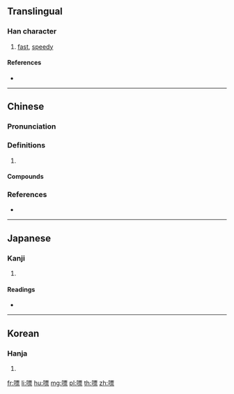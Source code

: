 ==Translingual==

===Han character===
{{Han char|rn=30|rad=口|as=11|sn=14|four=61091|canj=RMWF|ids=⿰口票}}

# [[fast]], [[speedy]]

====References====
* {{Han ref|kx=0205.130|dkj=04182|dj=0428.070|hdz=10675.010|uh=560C|ud=22028|bh=E149|bd=57673}}

----

==Chinese==
{{zh-forms}}

===Pronunciation===
{{zh-pron
|m=嘌
|c=piu1,piu3
|mc=y
|oc=y
|cat=
}}

===Definitions===
{{zh-hanzi}}

# {{rfdef|zh}}

====Compounds====
{{zh-der|嘌呤|嘌唱}}

===References===
* {{R:yue:Hanzi}}

----

==Japanese==

===Kanji===
{{ja-kanji|grade=|rs=口11}}

# {{defn|lang=ja|sort=口11}}

====Readings====
* {{ja-readings|on=[[ひょう]] (hyō)|kun=[[はやい]] (hayai), [[ゆれる]] (yureru), [[みだれる]] (midareru)}}

----

==Korean==

===Hanja===
{{ko-hanja|hangeul=표|rv=pyo|mr=p'yo}}

# {{defn|lang=ko|sort=口11}}

[[fr:嘌]]
[[li:嘌]]
[[hu:嘌]]
[[mg:嘌]]
[[pl:嘌]]
[[th:嘌]]
[[zh:嘌]]